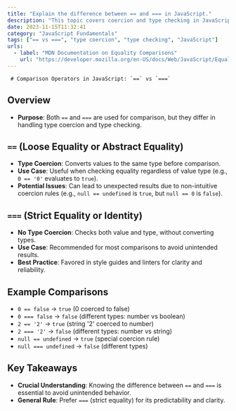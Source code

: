 ```yaml
---
title: "Explain the difference between == and === in JavaScript."
description: "This topic covers coercion and type checking in JavaScript comparison operators."
date: 2023-11-15T11:32:41
category: "JavaScript Fundamentals"
tags: ["== vs ===", "type coercion", "type checking", "JavaScript"]
urls:
  - label: "MDN Documentation on Equality Comparisons"
    url: "https://developer.mozilla.org/en-US/docs/Web/JavaScript/Equality_comparisons_and_sameness"
---
```

     # Comparison Operators in JavaScript: `==` vs `===`

## Overview

- **Purpose**: Both `==` and `===` are used for comparison, but they differ in handling type coercion and type checking.

## `==` (Loose Equality or Abstract Equality)

- **Type Coercion**: Converts values to the same type before comparison.
- **Use Case**: Useful when checking equality regardless of value type (e.g., `0 == '0'` evaluates to `true`).
- **Potential Issues**: Can lead to unexpected results due to non-intuitive coercion rules (e.g., `null == undefined` is `true`, but `null == 0` is `false`).

## `===` (Strict Equality or Identity)

- **No Type Coercion**: Checks both value and type, without converting types.
- **Use Case**: Recommended for most comparisons to avoid unintended results.
- **Best Practice**: Favored in style guides and linters for clarity and reliability.

## Example Comparisons

- `0 == false` → `true` (0 coerced to false)
- `0 === false` → `false` (different types: number vs boolean)
- `2 == '2'` → `true` (string '2' coerced to number)
- `2 === '2'` → `false` (different types: number vs string)
- `null == undefined` → `true` (special coercion rule)
- `null === undefined` → `false` (different types)

## Key Takeaways

- **Crucial Understanding**: Knowing the difference between `==` and `===` is essential to avoid unintended behavior.
- **General Rule**: Prefer `===` (strict equality) for its predictability and clarity.
